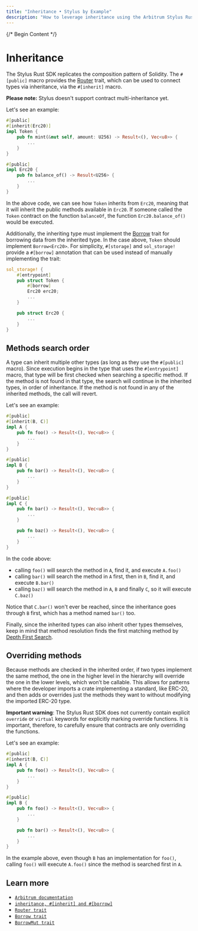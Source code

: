 ```yaml
---
title: "Inheritance • Stylus by Example"
description: "How to leverage inheritance using the Arbitrum Stylus Rust SDK."
---
```




{/* Begin Content */}

# Inheritance

The Stylus Rust SDK replicates the composition pattern of Solidity. The `#[public]` macro provides the
[Router](https://docs.rs/stylus-sdk/latest/stylus_sdk/abi/trait.Router.html) trait, which can be used to connect types via inheritance, via the `#[inherit]`
macro.

**Please note:** Stylus doesn't support contract multi-inheritance yet.

Let's see an example:


<NotForProductionBannerPartial />


```rust
#[public]
#[inherit(Erc20)]
impl Token {
    pub fn mint(&mut self, amount: U256) -> Result<(), Vec<u8>> {
        ...
    }
}

#[public]
impl Erc20 {
    pub fn balance_of() -> Result<U256> {
        ...
    }
}
```

In the above code, we can see how `Token` inherits from `Erc20`, meaning that it will inherit the public methods available in `Erc20`. If someone called the
`Token` contract on the function `balanceOf`, the function `Erc20.balance_of()` would be executed.

Additionally, the inheriting type must implement the [Borrow](https://doc.rust-lang.org/core/borrow/trait.Borrow.html) trait for borrowing data from the
inherited type. In the case above, `Token` should implement `Borrow<Erc20>`. For simplicity, `#[storage]` and `sol_storage!` provide a `#[borrow]` annotation
that can be used instead of manually implementing the trait:

```rust
sol_storage! {
    #[entrypoint]
    pub struct Token {
        #[borrow]
        Erc20 erc20;
        ...
    }

    pub struct Erc20 {
        ...
    }
}
```

## Methods search order

A type can inherit multiple other types (as long as they use the `#[public]` macro). Since execution begins in the type that uses the `#[entrypoint]` macro,
that type will be first checked when searching a specific method. If the method is not found in that type, the search will continue in the inherited types, in
order of inheritance. If the method is not found in any of the inherited methods, the call will revert.

Let's see an example:

```rust
#[public]
#[inherit(B, C)]
impl A {
    pub fn foo() -> Result<(), Vec<u8>> {
        ...
    }
}

#[public]
impl B {
    pub fn bar() -> Result<(), Vec<u8>> {
        ...
    }
}

#[public]
impl C {
    pub fn bar() -> Result<(), Vec<u8>> {
        ...
    }

    pub fn baz() -> Result<(), Vec<u8>> {
        ...
    }
}
```

In the code above:
- calling `foo()` will search the method in `A`, find it, and execute `A.foo()`
- calling `bar()` will search the method in `A` first, then in `B`, find it, and execute `B.bar()`
- calling `baz()` will search the method in `A`, `B` and finally `C`, so it will execute `C.baz()`

Notice that `C.bar()` won't ever be reached, since the inheritance goes through `B` first, which has a method named `bar()` too.

Finally, since the inherited types can also inherit other types themselves, keep in mind that method resolution finds the first matching method by
[Depth First Search](https://en.wikipedia.org/wiki/Depth-first_search).

## Overriding methods

Because methods are checked in the inherited order, if two types implement the same method, the one in the higher level in the hierarchy will override the one
in the lower levels, which won’t be callable. This allows for patterns where the developer imports a crate implementing a standard, like ERC-20, and then adds
or overrides just the methods they want to without modifying the imported ERC-20 type.

**Important warning**: The Stylus Rust SDK does not currently contain explicit `override` or `virtual` keywords for explicitly marking override functions. It is
important, therefore, to carefully ensure that contracts are only overriding the functions.

Let's see an example:

```rust
#[public]
#[inherit(B, C)]
impl A {
    pub fn foo() -> Result<(), Vec<u8>> {
        ...
    }
}

#[public]
impl B {
    pub fn foo() -> Result<(), Vec<u8>> {
        ...
    }

    pub fn bar() -> Result<(), Vec<u8>> {
        ...
    }
}
```

In the example above, even though `B` has an implementation for `foo()`, calling `foo()` will execute `A.foo()` since the method is searched first in `A`.

## Learn more

- [`Arbitrum documentation`](https://docs.arbitrum.io/stylus/reference/rust-sdk-guide#inheritance-inherit-and-borrow)
- [`inheritance, #[inherit] and #[borrow]`](https://docs.rs/stylus-sdk/latest/stylus_sdk/prelude/attr.public.html#inheritance-inherit-and-borrow)
- [`Router trait`](https://docs.rs/stylus-sdk/latest/stylus_sdk/abi/trait.Router.html)
- [`Borrow trait`](https://doc.rust-lang.org/core/borrow/trait.Borrow.html)
- [`BorrowMut trait`](https://doc.rust-lang.org/core/borrow/trait.BorrowMut.html)
